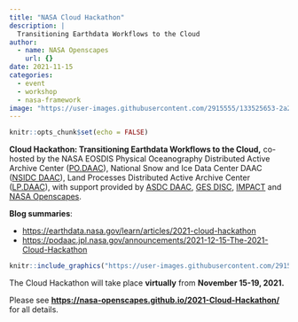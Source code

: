 ```yaml
---
title: "NASA Cloud Hackathon"
description: |
  Transitioning Earthdata Workflows to the Cloud
author:
  - name: NASA Openscapes
    url: {}
date: 2021-11-15
categories: 
  - event 
  - workshop
  - nasa-framework
image: "https://user-images.githubusercontent.com/2915555/133525653-2a2278b1-1015-4350-b2a5-160d125aaaf7.png"
---
```



```r
knitr::opts_chunk$set(echo = FALSE)
```

**Cloud Hackathon: Transitioning Earthdata Workflows to the Cloud,** co-hosted by the NASA EOSDIS Physical Oceanography Distributed Active Archive Center ([PO.DAAC](https://podaac.jpl.nasa.gov/)), National Snow and Ice Data Center DAAC ([NSIDC DAAC](https://nsidc.org/daac)), Land Processes Distributed Active Archive Center ([LP.DAAC](https://lpdaac.usgs.gov/)), with support provided by [ASDC DAAC](https://asdc.larc.nasa.gov/), [GES DISC](https://disc.gsfc.nasa.gov/), [IMPACT](https://impact.earthdata.nasa.gov/) and [NASA Openscapes](https://nasa-openscapes.github.io/).

**Blog summaries**:

- <https://earthdata.nasa.gov/learn/articles/2021-cloud-hackathon>
- <https://podaac.jpl.nasa.gov/announcements/2021-12-15-The-2021-Cloud-Hackathon>

```r
knitr::include_graphics("https://user-images.githubusercontent.com/2915555/133525653-2a2278b1-1015-4350-b2a5-160d125aaaf7.png")  
```

The Cloud Hackathon will take place **virtually** from **November 15-19, 2021.**

Please see **<https://nasa-openscapes.github.io/2021-Cloud-Hackathon/>** for all details.

<br>


<br>

